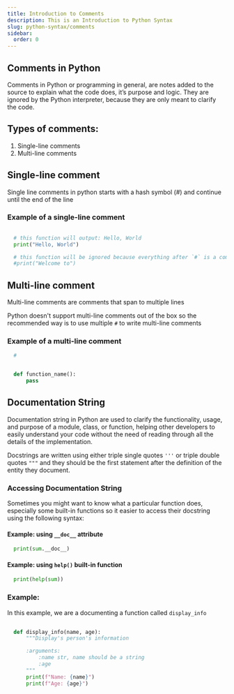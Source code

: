 ```yaml
---
title: Introduction to Comments
description: This is an Introduction to Python Syntax
slug: python-syntax/comments
sidebar:
  order: 0
---
```


## Comments in Python 

Comments in Python or programming in general, are notes added to the source to explain what the code does, it’s purpose and logic. They are ignored by the Python interpreter, because they are only meant to clarify the code.

## Types of comments:

1. Single-line comments
2. Multi-line comments

## Single-line comment 

Single line comments in python starts with a hash symbol (#) and continue until the end of the line

### Example of a single-line comment

```py 

  # this function will output: Hello, World
  print("Hello, World")

  # this function will be ignored because everything after `#` is a comment
  #print("Welcome to")

```


## Multi-line comment

Multi-line comments are comments that span to multiple lines 

Python doesn't support multi-line comments out of the box so the recommended way is to use multiple `#` to write multi-line comments

### Example of a multi-line comment

```py 
  #


  def function_name():
      pass
```


## Documentation String

Documentation string in Python are used to clarify the functionality, usage, and purpose of a module, class, or function, helping other developers to easily understand your code without the need of reading through all the details of the implementation.

Docstrings are written using either triple single quotes `'''` or triple double quotes `"""`
and they should be the first statement after the definition of the entity they document.





### Accessing Documentation String

Sometimes you might want to know what a particular function does, especially some built-in functions so it easier to access their docstring using the following syntax:

#### Example: using `__doc__` attribute 

```py 
  print(sum.__doc__)
```

#### Example: using `help()` built-in function

```py 
  print(help(sum))
```


### Example:

In this example, we are a documenting a function called `display_info`

```py 
  
  def display_info(name, age):
      """Display's person's information

      :arguments:
          :name str, name should be a string 
          :age
      """
      print(f"Name: {name}")
      print(f"Age: {age}")
```



